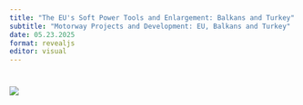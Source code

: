 ```yaml
---
title: "The EU's Soft Power Tools and Enlargement: Balkans and Turkey"
subtitle: "Motorway Projects and Development: EU, Balkans and Turkey"
date: 05.23.2025
format: revealjs
editor: visual
---
```


# ![](images/week 10-01.png)
